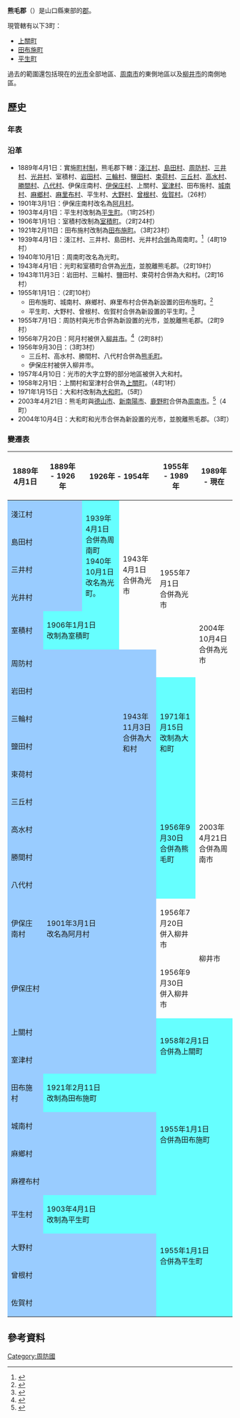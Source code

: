 {{日本郡
| 郡 = 熊毛郡
| 日文原名 = 熊毛郡
| 平假名 = くまげぐん
| 羅馬字拼音 = Kumage-gun
| 地圖 = [[File:Kumage_District_in_Yamaguchi_Prefecture.png|250px]]
| 都道府縣 = 山口縣
| 編號 = 
| 町 = 3
| 村 = 
| 經度 = 
| 緯度 = 
| 註記 = 
|}}
'''熊毛郡'''（{{jpn|j=熊毛郡|hg=くまげぐん|rm=Kumage gun|f=y}}）是山口縣東部的[[郡|郡]]。

現管轄有以下3町：
*[[上關町|上關町]]
*[[田布施町|田布施町]]
*[[平生町|平生町]]

過去的範圍還包括現在的[[光市|光市]]全部地區、[[周南市|周南市]]的東側地區以及[[柳井市|柳井市]]的南側地區。

==歷史==
===年表===
=== 沿革 ===
* 1889年4月1日：實施[[町村制|町村制]]，熊毛郡下轄：[[淺江村|淺江村]]、[[島田村|島田村]]、[[周防村|周防村]]、[[三井村|三井村]]、[[光井村|光井村]]、室積村、[[岩田村|岩田村]]、[[三輪村|三輪村]]、[[鹽田村_(山口縣)|鹽田村]]、[[束荷村|束荷村]]、[[三丘村|三丘村]]、[[高水村|高水村]]、[[勝間村|勝間村]]、[[八代村|八代村]]、伊保庄南村、[[伊保庄村|伊保庄村]]、上關村、[[室津村|室津村]]、田布施村、[[城南村|城南村]]、[[麻鄉村|麻鄉村]]、[[麻里布村|麻里布村]]、平生村、[[大野村|大野村]]、[[曾根村|曾根村]]、[[佐賀村|佐賀村]]。（26村）
* 1901年3月1日：伊保庄南村改名為[[阿月村|阿月村]]。
* 1903年4月1日：平生村改制為[[平生町|平生町]]。（1町25村）
* 1906年1月1日：室積村改制為[[室積町|室積町]]。（2町24村）
* 1921年2月11日：田布施村改制為[[田布施町|田布施町]]。（3町23村）
* 1939年4月1日：淺江村、三井村、島田村、光井村[[市町村合併|合併]]為周南町。<ref>{{cite web | language = ja | publisher = 光市政府 | title = 市的概要 | url = http://www.city.hikari.yamaguchi.jp/gaiyou/gaiyou.html | author =  | date = 2010-02-02 | accessdate = 2010-08-16 | archive-date = 2011-05-15 | archive-url = https://web.archive.org/web/20110515054236/http://www.city.hikari.yamaguchi.jp/gaiyou/gaiyou.html | dead-url = no }}</ref>（4町19村）
* 1940年10月1日：周南町改名為光町。
* 1943年4月1日：光町和室積町合併為[[光市|光市]]，並脫離熊毛郡。（2町19村）
* 1943年11月3日：岩田村、三輪村、鹽田村、束荷村合併為大和村。（2町16村）
* 1955年1月1日：（2町10村）
** 田布施町、城南村、麻鄉村、麻里布村合併為新設置的田布施町。<ref>{{cite web| language =ja| publisher =田布施町公所| title =田布施町のあゆみ| url =http://www.town.tabuse.lg.jp/cgi-bin/odb-get.exe?WIT_template=AC020000&WIT_oid=icityv2::Contents::1581| author =| date =| accessdate =2010-08-24| deadurl =yes| archiveurl =https://web.archive.org/web/20051109025510/http://www.town.tabuse.lg.jp/cgi-bin/odb-get.exe?WIT_template=AC020000&WIT_oid=icityv2::Contents::1581| archivedate =2005年11月9日| df =}}</ref>
** 平生町、大野村、曾根村、佐賀村合併為新設置的平生町。<ref>{{cite web| language =ja| publisher =平生町公所| title =まちの紹介| url =http://www.town.hirao.lg.jp/home/html/machisyoukai/hiraotown.html| author =| date =| accessdate =2010-08-24| archive-date =2009-05-13| archive-url =https://web.archive.org/web/20090513023701/http://www.town.hirao.lg.jp/home/html/machisyoukai/hiraotown.html| dead-url =yes}}</ref>
* 1955年7月1日：周防村與光市合併為新設置的光市，並脫離熊毛郡。（2町9村）
* 1956年7月20日：阿月村被併入[[柳井市|柳井市]]。<ref>{{cite web| language =ja| publisher =柳井市政府| title =柳井市のあゆみ～昭和時代～| url =http://www.city-yanai.jp/shoukai/rekishi/ayumi/syouwa.html| author =| date =| accessdate =2010-08-18| deadurl =yes| archiveurl =https://web.archive.org/web/20111121022712/http://www.city-yanai.jp/shoukai/rekishi/ayumi/syouwa.html| archivedate =2011-11-21}}</ref>（2町8村）
* 1956年9月30日：（3町3村）
** 三丘村、高水村、勝間村、八代村合併為[[熊毛町|熊毛町]]。
** 伊保庄村被併入柳井市。
* 1957年4月10日：光市的大字立野的部分地區被併入大和村。
* 1958年2月1日：上關村和室津村合併為[[上關町|上關町]]。（4町1村）
* 1971年1月15日：大和村改制為[[大和町_(山口縣)|大和町]]。（5町）
* 2003年4月21日：熊毛町與[[德山市|德山市]]、[[新南陽市|新南陽市]]、[[鹿野町|鹿野町]]合併為[[周南市|周南市]]。<ref>{{cite web| language =ja| publisher =周南市政府| title =周南市誕生までのあゆみ| url =http://www.city.shunan.lg.jp/main/ayumi.jsp| author =| date =| accessdate =2010-08-20| deadurl =yes| archiveurl =https://web.archive.org/web/20111123080036/http://www.city.shunan.lg.jp/main/ayumi.jsp| archivedate =2011-11-23}}</ref>（4町）
* 2004年10月4日：大和町和光市合併為新設置的光市，並脫離熊毛郡。（3町）

===變遷表===
{| class="wikitable" style="font-size:x-small"
! 1889年4月1日
! 1889年 - 1926年
! colspan=2 | 1926年 - 1954年
! 1955年 - 1989年
! 1989年 - 現在
! 現在
|-
| colspan=2 style="background-color:#9cf;" | 淺江村
| rowspan=4 style="background-color:#6ff;" | 1939年4月1日<br>合併為周南町<br>1940年10月1日<br>改名為光町。
| rowspan=5 | 1943年4月1日<br>合併為光市
| rowspan=6 | 1955年7月1日<br>合併為光市
| rowspan=10 colspan=2 | 2004年10月4日<br>合併為光市
|-
| colspan=2 style="background-color:#9cf;" | 島田村
|-
| colspan=2 style="background-color:#9cf;" | 三井村
|-
| colspan=2 style="background-color:#9cf;" | 光井村
|-
| style="background-color:#9cf;" | 室積村
| colspan=2 style="background-color:#6ff;" | 1906年1月1日<br>改制為室積町
|-
| colspan=4 style="background-color:#9cf;" | 周防村
|-
| colspan=3 style="background-color:#9cf;" | 岩田村
| rowspan=4 style="background-color:#9cf;" | 1943年11月3日<br>合併為大和村
| rowspan=4 style="background-color:#6ff;" | 1971年1月15日<br>改制為大和町
|-
| colspan=3 style="background-color:#9cf;" | 三輪村
|-
| colspan=3 style="background-color:#9cf;" | 鹽田村
|-
| colspan=3 style="background-color:#9cf;" | 束荷村
|-
| colspan=4 style="background-color:#9cf;" | 三丘村
| rowspan=4 style="background-color:#6ff;" | 1956年9月30日<br>合併為熊毛町
| rowspan=4 colspan=2 | 2003年4月21日<br>合併為周南市
|-
| colspan=4 style="background-color:#9cf;" | 高水村
|-
| colspan=4 style="background-color:#9cf;" | 勝間村
|-
| colspan=4 style="background-color:#9cf;" | 八代村
|-
| style="background-color:#9cf;" | 伊保庄南村
| colspan=3 style="background-color:#9cf;" | 1901年3月1日<br>改名為阿月村
| 1956年7月20日<br>併入柳井市
| rowspan=2 colspan=2 | 柳井市
|-
| colspan=4 style="background-color:#9cf;" | 伊保庄村
| 1956年9月30日<br>併入柳井市
|-
| colspan=4 style="background-color:#9cf;" | 上關村
| rowspan=2 colspan=3 style="background-color:#6ff;" | 1958年2月1日<br>合併為上關町
|-
| colspan=4 style="background-color:#9cf;" | 室津村
|-
| style="background-color:#9cf;" | 田布施村
| colspan=3 style="background-color:#6ff;" | 1921年2月11日<br>改制為田布施町
| rowspan=4 colspan=3 style="background-color:#6ff;" | 1955年1月1日<br>合併為田布施町
|-
| colspan=4 style="background-color:#9cf;" | 城南村
|-
| colspan=4 style="background-color:#9cf;" | 麻鄉村
|-
| colspan=4 style="background-color:#9cf;" | 麻裡布村
|-
| style="background-color:#9cf;" | 平生村
| colspan=3 style="background-color:#6ff;" | 1903年4月1日<br>改制為平生町
| rowspan=4 colspan=3 style="background-color:#6ff;" | 1955年1月1日<br>合併為平生町
|-
| colspan=4 style="background-color:#9cf;" | 大野村
|-
| colspan=4 style="background-color:#9cf;" | 曾根村
|-
| colspan=4 style="background-color:#9cf;" | 佐賀村
|}

==參考資料==
{{reflist}}

{{山口縣}}
{{周防國的郡}}

{{Authority control}}
[[Category:周防國|Category:周防國]]